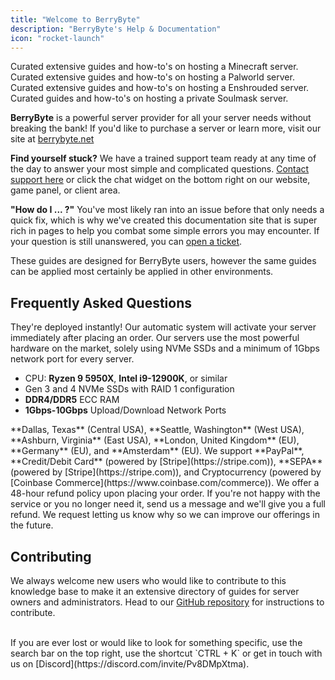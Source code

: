---
title: "Welcome to BerryByte"
description: "BerryByte's Help & Documentation"
icon: "rocket-launch"
---

<CardGroup cols={2}>
  <Card title="Minecraft Guides" icon="cubes" href="/games/minecraft">
  Curated extensive guides and how-to's on hosting a Minecraft server.
  </Card>
  <Card title="Palworld Guides" icon="dinosaur" href="/games/palworld">
    Curated extensive guides and how-to's on hosting a Palworld server.
  </Card>
  <Card title="Enshrouded Guides " icon="sword" href="/games/enshrouded">
    Curated extensive guides and how-to's on hosting a Enshrouded server.
  </Card>
  <Card title="Soulmask Guides" icon="mask" href="/games/soulmask">
    Curated guides and how-to's on hosting a private Soulmask server.
  </Card>
</CardGroup>


**BerryByte** is a powerful server provider for all your server needs without breaking the bank! If you'd like to purchase a server or learn more, visit our site at [berrybyte.net](https://berrybyte.net/)

**Find yourself stuck?** We have a trained support team ready at any time of the day to answer your most simple and complicated questions. [Contact support here](https://berrybyte.net/tickets) or click the chat widget on the bottom right on our website, game panel, or client area.

**"How do I ... ?"** You've most likely ran into an issue before that only needs a quick fix, which is why we've created this documentation site that is super rich in pages to help you combat some simple errors you may encounter. If your question is still unanswered, you can [open a ticket](https://berrybyte.net/tickets).

These guides are designed for BerryByte users, however the same guides can be applied most certainly be applied in other environments.


## Frequently Asked Questions

<AccordionGroup>

<Accordion title="How long does setup take?">
They're deployed instantly! Our automatic system will activate your server immediately after placing an order.
</Accordion>

<Accordion title="What hardware do you use?">
Our servers use the most powerful hardware on the market, solely using NVMe SSDs and a minimum of 1Gbps network port for every server.

- CPU: **Ryzen 9 5950X**, **Intel i9-12900K**, or similar
- Gen 3 and 4 NVMe SSDs with RAID 1 configuration
- **DDR4/DDR5** ECC RAM
- **1Gbps-10Gbps** Upload/Download Network Ports
</Accordion>

<Accordion title="What locations do you offer?">
**Dallas, Texas** (Central USA), **Seattle, Washington** (West USA), **Ashburn, Virginia** (East USA), **London, United Kingdom** (EU), **Germany** (EU), and **Amsterdam** (EU).
</Accordion>

<Accordion title="What payment methods do you accept?">
We support **PayPal**, **Credit/Debit Card** (powered by [Stripe](https://stripe.com)), **SEPA** (powered by [Stripe](https://stripe.com)), and Cryptocurrency (powered by [Coinbase Commerce](https://www.coinbase.com/commerce)).
</Accordion>

<Accordion title="What's your refund policy?">
We offer a 48-hour refund policy upon placing your order. If you're not happy with the service or you no longer need it, send us a message and we'll give you a full refund. We request letting us know why so we can improve our offerings in the future.
</Accordion>

</AccordionGroup>

## Contributing

We always welcome new users who would like to contribute to this knowledge base
to make it an extensive directory of guides for server owners and
administrators. Head to our [GitHub repository](https://github.com/berrybyte-net/docs#contributing)
for instructions to contribute.

<br />

<Tip>
  If you are ever lost or would like to look for something specific, use the
  search bar on the top right, use the shortcut `CTRL + K` or get in touch with us on
  [Discord](https://discord.com/invite/Pv8DMpXtma).
</Tip>
